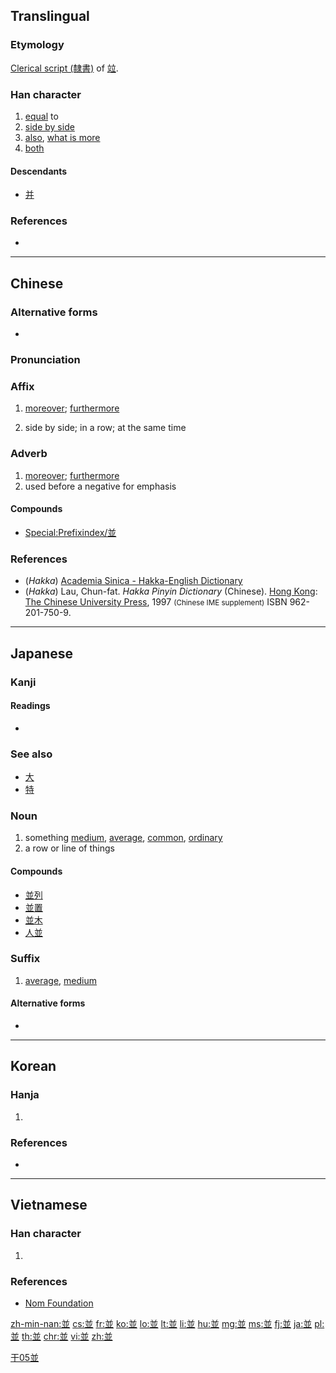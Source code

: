 {{also|并|幷|竝}}
==Translingual==

===Etymology===
{{Han etyl}}
[[w:Clerical script|Clerical script (隸書)]] of [[竝]].

===Han character===
{{Han char|rn=1|rad=一|as=07|sn=8|four=80102|canj=TTC|ids=⿱䒑业}}

# [[equal]] to
# [[side by side]]
# [[also]], [[what is more]]
# [[both]]

====Descendants====
* [[并]]

===References===
* {{Han ref|kx=0078.140|dkj=00054|dj=0157.250|hdz=10246.020|uh=4E26|ud=20006|bh=A8C3|bd=43203}}

----

==Chinese==
{{zh-forms|s=并}}

===Alternative forms===
* {{zh-l|幷}}

===Pronunciation===
{{zh-pron
|m=bìng
|c=bing3,bing6,bong6
|h=pfs=pìn;hpy=bin4
|mn=
|w=
|mc=y
|oc=y
|ma=|ma2=
|cat=pref,suf,adv,conj,v
}}

===Affix===
{{head|cmn|morpheme|||Pinyin|bìng|simplified|并}}

# [[moreover]]; [[furthermore]]
#: {{zh-l|並且}}
# side by side; in a row; at the same time
#: {{zh-l|並存}}
#: {{zh-l|並肩}}
#: {{zh-l|並列}}
#: {{zh-l|並排}}
#: {{zh-l|相提並論}}

===Adverb===
{{zh-adv}}

# [[moreover]]; [[furthermore]]
# used before a negative for emphasis
#: {{zh-l|並非}}

====Compounds====
* [[Special:Prefixindex/並]]

===References===
* (''Hakka'') [http://minhakka.ling.sinica.edu.tw/bkg/hakyin/search.php?DETAIL=1&LIMIT=id=32140&dbname=su_tian_1&graph=2 Academia Sinica - Hakka-English Dictionary]
* (''Hakka'') Lau, Chun-fat. ''Hakka Pinyin Dictionary'' (Chinese). [[Hong Kong]]: [[w:Chinese University of Hong Kong|The Chinese University Press]], 1997 <small>(Chinese IME supplement)</small> ISBN 962-201-750-9.

[[Category:Elementary Mandarin|干05並]]

----

==Japanese==

===Kanji===
{{ja-kanji|grade=6|rs=一07}}

====Readings====
* {{ja-readings|goon=[[びょう]] (byō)|kanon=[[へい]] (hei)|kun=[[なみ]] (nami), [[ならぶ]] (narabu), [[ならびに]] (narabini)}}

===See also===
* [[大]]
* [[特]]

===Noun===
{{ja-noun|なみ}}

# something [[medium]], [[average]], [[common]], [[ordinary]]
# a row or line of things

====Compounds====
* [[並列]]
* [[並置]]
* [[並木]]
* [[人並]]

===Suffix===
{{ja-pos|suffix|なみ|rom=nami}}

# [[average]], [[medium]]

====Alternative forms====
* {{l|ja|並み}}

----

==Korean==

===Hanja===
{{ko-hanja|hangeul=[[병]], [[방]], [[반]]|rv=byeong, bang, ban|mr=pyŏng, pang, pan|y=pyeng, pang, pan|eumhun=아우를|ehrv=aureul|ehmr=aurǔl|ehy=}}

# {{defn|lang=ko|sort=一07}}

===References===
* {{Hanja ref|nav=13654}}

----

==Vietnamese==

===Han character===
{{vi-hantu|tịnh|rs=一07}}

# {{defn|lang=vi|sort=一07}}

===References===
* [http://nomfoundation.org/common/nom_details.php?codepoint=4e26 Nom Foundation]

[[zh-min-nan:並]]
[[cs:並]]
[[fr:並]]
[[ko:並]]
[[lo:並]]
[[lt:並]]
[[li:並]]
[[hu:並]]
[[mg:並]]
[[ms:並]]
[[fj:並]]
[[ja:並]]
[[pl:並]]
[[th:並]]
[[chr:並]]
[[vi:並]]
[[zh:並]]